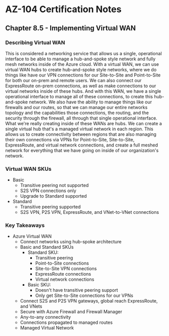 # AZ-104 Certification Notes
## Chapter 8.5 - Implementing Virtual WAN

### Describing Virtual WAN
This is considered a networking service that allows us a single, operational interface to be able to manage a hub-and-spoke style network and fully mesh networks inside of the Azure cloud. With a virtual WAN, we can use virtual WAN hubs to create hub-and-spoke style networks, where we do things like have our VPN connections for our Site-to-Site and Point-to-Site for both our on-prem and remote users. We can also connect our ExpressRoute on-prem connections, as well as make connections to our virtual networks inside of these hubs. And with this WAN, we have a single operational interface to manage all of these connections, to create this hub-and-spoke network. We also have the ability to manage things like our firewalls and our routes, so that we can manage our entire networks topology and the capabilities those connections, the routing, and the security through the firewall, all through that single operational interface. What we're really creating inside of these WANs are hubs. We can create a single virtual hub that's a managed virtual network in each region. This allows us to create connectivity between regions that are also managing their own connections via VPNs for Point-to-Site, Site-to-Site, ExpressRoute, and virtual network connections, and create a full meshed network for everything that we have going on inside of our organization's network.

### Virtual WAN SKUs
* Basic
	* Transitive peering not supported
	* S2S VPN connections only
	* Upgrade to Standard supported
* Standard
	* Transitive peering supported
	* S2S VPN, P2S VPN, ExpressRoute, and VNet-to-VNet connections

### Key Takeaways
* Azure Virtual WAN
	* Connect networks using hub-spoke architecture
	* Basic and Standard SKUs
		* Standard SKU:
			* Transitive peering
			* Point-to-Site connections
			* Site-to-Site VPN connections
			* ExpressRoute connections
			* Virtual network connections
		* Basic SKU:
			* Doesn't have transitive peering support
			* Only get Site-to-Site connections for our VPNs
	* Connect S2S and P2S VPN gateways, global reach ExpressRoute, and VNets
	* Secure with Azure Firewall and Firewall Manager
	* Any-to-any connectivity
	* Connections propagated to managed routes
	* Managed Virtual Network